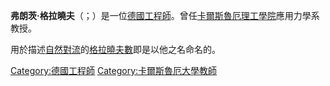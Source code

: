 {{expand|time=2016-12-29T15:58:06+00:00}}
{{unreferenced|time=2020-01-11}}
{{Infobox scientist
|name              = 弗朗茨·格拉曉夫
|native_name       = Franz Grashof
|box_width         =
|image             = Franz Grashof.jpg
|image_size         = 200px
|caption           =
|birth_date        = {{Birth date|df=yes|1826|7|11}}
|death_date        = {{Death date and age|df=yes|1893|10|26|1826|7|11}}
|birth_place       = 德國[[杜塞道夫|杜塞道夫]]
|death_place  	   = 德國[[卡爾斯魯爾|卡爾斯魯爾]]
|nationality       = 德國
|field             = 工程學
|known_for         = 
| notable_students  = 
|prizes            =
}}

'''弗朗茨·格拉曉夫'''（{{lang-de|Franz Grashof}}；{{bd|1826年|7月11日|1893年|10月26日}}）是一位[[德國|德國]][[工程師|工程師]]。曾任[[卡爾斯魯厄理工學院|卡爾斯魯厄理工學院]]應用力學系教授。

用於描述[[自然對流|自然對流]]的[[格拉曉夫數|格拉曉夫數]]即是以他之名命名的。

{{Authority control}}
{{DEFAULTSORT:Grashof, Franz}}
[[Category:德國工程師|Category:德國工程師]]
[[Category:卡爾斯魯厄大學教師|Category:卡爾斯魯厄大學教師]]
{{germany-academic-bio-stub}}